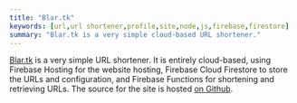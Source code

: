 ```yaml
---
title: "Blar.tk"
keywords: [url,url shortener,profile,site,node,js,firebase,firestore]
summary: "Blar.tk is a very simple cloud-based URL shortener."
---
```


[Blar.tk](https://blar.tk) is a very simple URL shortener. It is entirely cloud-based, using Firebase Hosting for the website hosting, Firebase Cloud Firestore to store the URLs and configuration, and Firebase Functions for shortening and retrieving URLs. The source for the site is hosted [on Github](https://github.com/realprogrammer5000/blar/).
